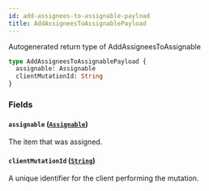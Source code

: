 ```yaml
---
id: add-assignees-to-assignable-payload
title: AddAssigneesToAssignablePayload
---
```


Autogenerated return type of AddAssigneesToAssignable

```graphql
type AddAssigneesToAssignablePayload {
  assignable: Assignable
  clientMutationId: String
}
```

### Fields

#### `assignable` ([`Assignable`](/docs/api/interfaces/assignable))

The item that was assigned.

#### `clientMutationId` ([`String`](/docs/api/scalars/string))

A unique identifier for the client performing the mutation.
